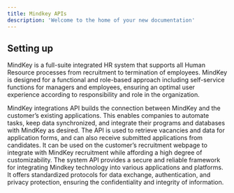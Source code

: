 ```yaml
---
title: Mindkey APIs
description: 'Welcome to the home of your new documentation'
---
```


## Setting up

MindKey is a full-suite integrated HR system that supports all Human Resource processes from recruitment to termination of employees. MindKey is designed for a functional and role-based approach including self-service functions for managers and employees, ensuring an optimal user experience according to responsibility and role in the organization.


<CardGroup cols={2}>
  <Card
    title="Integration API"
    icon="pen-to-square"
    href="/integrationapi/integrationapi"
  >
    MindKey integrations API builds the connection between MindKey and the customer’s existing applications. This enables companies to automate tasks, keep data synchronized, and integrate their programs and databases with MindKey as desired.
  </Card>
  <Card
    title="Recruiting API"
    icon="image"
    href="/recruiting/recruitingapi"
  >
    The API is used to retrieve vacancies and data for application forms, and can also receive submitted applications from candidates. It can be used on the customer’s recruitment webpage to integrate with MindKey recruitment while affording a high degree of customizability.
  </Card>
  <Card
    title="System API"
    icon="image"
    href="/system/systemapi"
  >
    The system API provides a secure and reliable framework for integrating Mindkey technology into various applications and platforms. It offers standardized protocols for data exchange, authentication, and privacy protection, ensuring the confidentiality and integrity of information.
  </Card>
</CardGroup>
